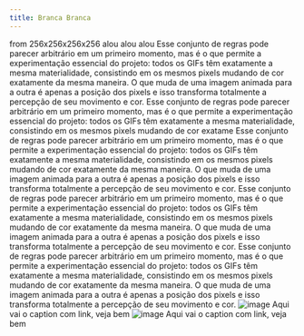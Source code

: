 ```yaml
---
title: Branca Branca
---
```


<Row>
  <Title>Branca Branca</Title>
  <Subtitle>from 256x256x256x256</Subtitle>
</Row>

<Row>
<Col1>
  alou alou alou
</Col1>

<Col2>
  Esse conjunto de regras pode parecer arbitrário em um primeiro momento, mas é
  o que permite a experimentação essencial do projeto: todos os GIFs têm
  exatamente a mesma materialidade, consistindo em os mesmos pixels mudando de
  cor exatamente da mesma maneira. O que muda de uma imagem animada para a outra
  é apenas a posição dos pixels e isso transforma totalmente a percepção de seu
  movimento e cor.
</Col2>

<Col1>
  Esse conjunto de regras pode parecer arbitrário em um primeiro momento, mas é
  o que permite a experimentação essencial do projeto: todos os GIFs têm
  exatamente a mesma materialidade, consistindo em os mesmos pixels mudando de
  cor exatame
</Col1>
</Row>

<Row>
<Col2>
  Esse conjunto de regras pode parecer arbitrário em um primeiro momento, mas é
  o que permite a experimentação essencial do projeto: todos os GIFs têm
  exatamente a mesma materialidade, consistindo em os mesmos pixels mudando de
  cor exatamente da mesma maneira. O que muda de uma imagem animada para a outra
  é apenas a posição dos pixels e isso transforma totalmente a percepção de seu
  movimento e cor.
</Col2>

<Col2>
  Esse conjunto de regras pode parecer arbitrário em um primeiro momento, mas é
  o que permite a experimentação essencial do projeto: todos os GIFs têm
  exatamente a mesma materialidade, consistindo em os mesmos pixels mudando de
  cor exatamente da mesma maneira. O que muda de uma imagem animada para a outra
  é apenas a posição dos pixels e isso transforma totalmente a percepção de seu
  movimento e cor.
</Col2>
</Row>

<Row>
  <Col4>
    Esse conjunto de regras pode parecer arbitrário em um primeiro momento, mas
    é o que permite a experimentação essencial do projeto: todos os GIFs têm
    exatamente a mesma materialidade, consistindo em os mesmos pixels mudando de
    cor exatamente da mesma maneira. O que muda de uma imagem animada para a
    outra é apenas a posição dos pixels e isso transforma totalmente a percepção
    de seu movimento e cor.
  </Col4>
</Row>

<Row>
  <Col1>
    <Image alt="image" path="/pages/a.gif" width={1024} height={1024}>
      Aqui vai o caption <Link href="http://example.com">com link</Link>, veja bem
    </Image>
  </Col1>
  <Col1>
    <Image alt="image" path="/pages/b.gif" width={1024} height={1024}>
      Aqui vai o caption <Link href="http://example.com">com link</Link>, veja
      bem
    </Image>
  </Col1>
</Row>

